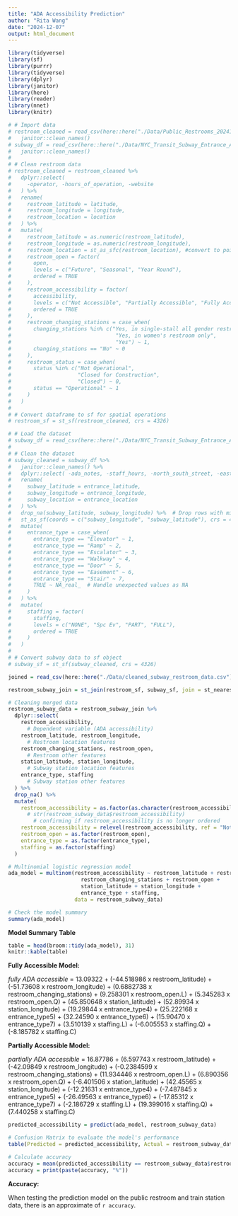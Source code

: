 ```yaml
---
title: "ADA Accessibility Prediction"
author: "Rita Wang"
date: "2024-12-07"
output: html_document
---
```


```r
library(tidyverse)
library(sf)
library(purrr)
library(tidyverse)
library(dplyr)
library(janitor)
library(here)
library(reader)
library(nnet)
library(knitr)
```

```r
# # Import data
# restroom_cleaned = read_csv(here::here("./Data/Public_Restrooms_20241203.csv")) %>% 
#   janitor::clean_names()
# subway_df = read_csv(here::here("./Data/NYC_Transit_Subway_Entrance_And_Exit_Data.csv")) %>% 
#   janitor::clean_names()
# 
# # Clean restroom data
# restroom_cleaned = restroom_cleaned %>% 
#   dplyr::select(
#     -operator, -hours_of_operation, -website
#   ) %>% 
#   rename(
#     restroom_latitude = latitude,
#     restroom_longitude = longitude,
#     restroom_location = location
#   ) %>% 
#   mutate(
#     restroom_latitude = as.numeric(restroom_latitude),
#     restroom_longitude = as.numeric(restroom_longitude),
#     restroom_location = st_as_sfc(restroom_location), #convert to point
#     restroom_open = factor(
#       open,
#       levels = c("Future", "Seasonal", "Year Round"),
#       ordered = TRUE
#     ),
#     restroom_accessibility = factor(
#       accessibility,
#       levels = c("Not Accessible", "Partially Accessible", "Fully Accessible"),
#       ordered = TRUE
#     ),
#     restroom_changing_stations = case_when(
#       changing_stations %in% c("Yes, in single-stall all gender restroom only",
#                                 "Yes, in women's restroom only",
#                                 "Yes") ~ 1,
#       changing_stations == "No" ~ 0
#     ),
#     restroom_status = case_when(
#       status %in% c("Not Operational",
#                     "Closed for Construction",
#                     "Closed") ~ 0,
#       status == "Operational" ~ 1
#     )
#   ) 
# 
# # Convert dataframe to sf for spatial operations
# restroom_sf = st_sf(restroom_cleaned, crs = 4326)
```

```r
# # Load the dataset
# subway_df = read_csv(here::here("./Data/NYC_Transit_Subway_Entrance_And_Exit_Data.csv"))
# 
# # Clean the dataset
# subway_cleaned = subway_df %>% 
#   janitor::clean_names() %>% 
#   dplyr::select( -ada_notes, -staff_hours, -north_south_street, -east_west_street, -corner) %>%
#   rename(
#     subway_latitude = entrance_latitude,
#     subway_longitude = entrance_longitude,
#     subway_location = entrance_location
#   ) %>% 
#   drop_na(subway_latitude, subway_longitude) %>%  # Drop rows with missing coordinates to avoid errors
#   st_as_sf(coords = c("subway_longitude", "subway_latitude"), crs = 4326) %>% 
#   mutate(
#     entrance_type = case_when(
#       entrance_type == "Elevator" ~ 1,
#       entrance_type == "Ramp" ~ 2,
#       entrance_type == "Escalator" ~ 3,
#       entrance_type == "Walkway" ~ 4,
#       entrance_type == "Door" ~ 5,
#       entrance_type == "Easement" ~ 6,
#       entrance_type == "Stair" ~ 7,
#       TRUE ~ NA_real_  # Handle unexpected values as NA
#     )
#   ) %>% 
#   mutate(
#     staffing = factor(
#       staffing,
#       levels = c("NONE", "Spc Ev", "PART", "FULL"),
#       ordered = TRUE
#     )
#   )
# 
# # Convert subway data to sf object
# subway_sf = st_sf(subway_cleaned, crs = 4326)
```

```r
joined = read_csv(here::here("./Data/cleaned_subway_restroom_data.csv"))
```


```r
restroom_subway_join = st_join(restroom_sf, subway_sf, join = st_nearest_feature) # merging the two data sets

# Cleaning merged data
restroom_subway_data = restroom_subway_join %>%
  dplyr::select(
    restroom_accessibility,
      # Dependent variable (ADA accessibility)
    restroom_latitude, restroom_longitude,
      # Restroom location features
    restroom_changing_stations, restroom_open,
      # Restroom other features
    station_latitude, station_longitude,
      # Subway station location features
    entrance_type, staffing
      # Subway station other features
  ) %>%
  drop_na() %>% 
  mutate(
    restroom_accessibility = as.factor(as.character(restroom_accessibility)), 
      # str(restroom_subway_data$restroom_accessibility)
        # confirming if restroom_accessibility is no longer ordered
    restroom_accessibility = relevel(restroom_accessibility, ref = "Not Accessible"),
    restroom_open = as.factor(restroom_open),
    entrance_type = as.factor(entrance_type),
    staffing = as.factor(staffing)
  )
```

```r
# Multinomial logistic regression model
ada_model = multinom(restroom_accessibility ~ restroom_latitude + restroom_longitude +
                       restroom_changing_stations + restroom_open +
                       station_latitude + station_longitude + 
                       entrance_type + staffing,
                     data = restroom_subway_data)

# Check the model summary
summary(ada_model)
```

**Model Summary Table**
```r
table = head(broom::tidy(ada_model), 31)
knitr::kable(table)
```

**Fully Accessible Model:**

_fully ADA accessible_ = 13.09322 + (-44.518986 x restroom_latitude) + (-51.73608 x restroom_longitude) + (0.6882738 x restroom_changing_stations) + (9.258301 x restroom_open.L) + (5.345283 x restroom_open.Q) + (45.850648 x station_latitude) + (52.89934 x station_longitude) + (19.29844 x entrance_type4) + (25.222168 x entrance_type5) + (32.24590 x entrance_type6) + (15.90470 x entrance_type7) + (3.510139 x staffing.L) + (-6.005553 x staffing.Q) + (-8.185782 x staffing.C)

**Partially Accessible Model:**

_partially ADA accessible_ = 16.87786 + (6.597743 x restroom_latitude) + (-42.09849 x restroom_longitude) + (-0.2384599 x restroom_changing_stations) + (11.934446 x restroom_open.L) + (6.890356 x restroom_open.Q) + (-6.401506 x station_latitude) + (42.45565 x station_longitude) + (-12.21631 x entrance_type4) + (-7.487845 x entrance_type5) + (-26.49563 x entrance_type6) + (-17.85312 x entrance_type7) + (-2.186729 x staffing.L) + (19.399016 x staffing.Q) + (7.440258 x staffing.C)

```r
predicted_accessibility = predict(ada_model, restroom_subway_data)

# Confusion Matrix to evaluate the model's performance
table(Predicted = predicted_accessibility, Actual = restroom_subway_data$restroom_accessibility)

# Calculate accuracy
accuracy = mean(predicted_accessibility == restroom_subway_data$restroom_accessibility) * 100
accuracy = print(paste(accuracy, "%"))
```
**Accuracy:**

When testing the prediction model on the public restroom and train station data, there is an approximate of `r accuracy`.